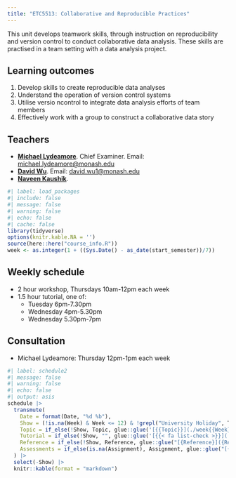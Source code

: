 ```yaml
---
title: "ETC5513: Collaborative and Reproducible Practices"
---
```


This unit develops teamwork skills, through instruction on reproducibility and version control to conduct collaborative data analysis. These skills are practised in a team setting with a data analysis project.

## Learning outcomes

1. Develop skills to create reproducible data analyses
2. Understand the operation of version control systems
3. Utilise versio ncontrol to integrate data analysis efforts of team members
4. Effectively work with a group to construct a collaborative data story

## Teachers

* [**Michael Lydeamore**](https://www.michaellydeamore.com). Chief Examiner. Email: [michael.lydeamore@monash.edu](mailto:michael.lydeamore@monash.edu)
* [**David Wu**](https://research.monash.edu/en/persons/david-wu). Email: [david.wu1@monash.edu](mailto:david.wu1@monash.edu)
* [**Naveen Kaushik**](https://www.linkedin.com/in/naveen-kaushik/).

```r
#| label: load_packages
#| include: false
#| message: false
#| warning: false
#| echo: false
#| cache: false
library(tidyverse)
options(knitr.kable.NA = '')
source(here::here("course_info.R"))
week <- as.integer(1 + ((Sys.Date() - as_date(start_semester))/7))
```

## Weekly schedule

* 2 hour workshop, Thursdays 10am-12pm each week
* 1.5 hour tutorial, one of:
  * Tuesday 6pm-7.30pm
  * Wednesday 4pm-5.30pm
  * Wednesday 5.30pm-7pm

## Consultation

* Michael Lydeamore: Thursday 12pm-1pm each week

```r
#| label: schedule2
#| message: false
#| warning: false
#| echo: false
#| output: asis
schedule |>
  transmute(
    Date = format(Date, "%d %b"),
    Show = (!is.na(Week) & Week <= 12) & !grepl("University Holiday", Topic),
    Topic = if_else(!Show, Topic, glue::glue('[{{Topic}}](./week{{Week}}/index.html){target="_blank"}', .open="{{", .close="}}")),
    Tutorial = if_else(!Show, "", glue::glue('[{{< fa list-check >}}](./week{{{Week}}}/tutorial/index.html){target="_blank"}', .open="{{{", .close="}}}")),
    Reference = if_else(!Show, Reference, glue::glue("[{Reference}]({Reference_URL})")),
    Assessments = if_else(is.na(Assignment), Assignment, glue::glue("[{Assignment}]({File})"))
  ) |>
  select(-Show) |>
  knitr::kable(format = "markdown")
```